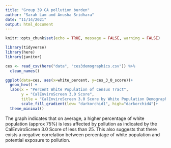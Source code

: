 ```yaml
---
title: "Group 39 CA pollution burden"
author: "Sarah Lam and Anusha Sridhara"
date: "11/14/2021"
output: html_document
---
```


```r
knitr::opts_chunk$set(echo = TRUE, message = FALSE, warning = FALSE)

library(tidyverse)
library(here)
library(janitor)
```

```r
ces <- read_csv(here("data", "ces3demographics.csv")) %>% 
  clean_names()
```

```r
ggplot(data=ces, aes(x=white_percent, y=ces_3_0_score))+
  geom_hex() +
  labs(x = "Percent White Population of Census Tract",
       y = "CalEnviroScreen 3.0 Score",
       title = "CalEnviroScreen 3.0 Score by White Population Demographic")+ 
       scale_fill_gradient(low= "darkorchid1", high="darkorchid4")+
  theme_minimal()
```
The graph indicates that on average, a higher percentage of white population (approx 75%) is less affected by pollution as indicated by the CalEnviroScreen 3.0 Score of less than 25. This also suggests that there exists a negative correlation between percentage of white population and potential exposure to pollution. 




